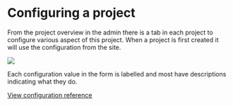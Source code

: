 # Configuring a project

From the project overview in the admin there is a tab in each project to configure various aspect of this project. When a project is first created it will use the configuration from the site.

![](<../../../public/assets/Screenshot 2021-05-06 at 17.26.13.png>)

Each configuration value in the form is labelled and most have descriptions indicating what they do. 

[View configuration reference](/admin-guide/configuration)